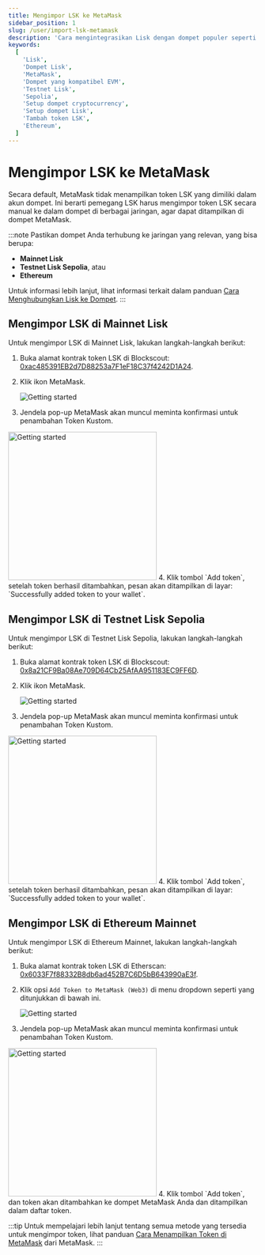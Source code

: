 ```yaml
---
title: Mengimpor LSK ke MetaMask
sidebar_position: 1
slug: /user/import-lsk-metamask
description: 'Cara mengintegrasikan Lisk dengan dompet populer seperti MetaMask.'
keywords:
  [
    'Lisk',
    'Dompet Lisk',
    'MetaMask',
    'Dompet yang kompatibel EVM',
    'Testnet Lisk',
    'Sepolia',
    'Setup dompet cryptocurrency',
    'Setup dompet Lisk',
    'Tambah token LSK',
    'Ethereum',
  ]
---
```


# Mengimpor LSK ke MetaMask
Secara default, MetaMask tidak menampilkan token LSK yang dimiliki dalam akun dompet. 
Ini berarti pemegang LSK harus mengimpor token LSK secara manual ke dalam dompet di berbagai jaringan, agar dapat ditampilkan di dompet MetaMask.

:::note
Pastikan dompet Anda terhubung ke jaringan yang relevan, yang bisa berupa:
- **Mainnet Lisk**
- **Testnet Lisk Sepolia**, atau
- **Ethereum**

Untuk informasi lebih lanjut, lihat informasi terkait dalam panduan [Cara Menghubungkan Lisk ke Dompet](connecting-to-a-wallet).
:::

## Mengimpor LSK di Mainnet Lisk

Untuk mengimpor LSK di Mainnet Lisk, lakukan langkah-langkah berikut:

1. Buka alamat kontrak token LSK di Blockscout: [0xac485391EB2d7D88253a7F1eF18C37f4242D1A24](https://blockscout.lisk.com/token/0xac485391EB2d7D88253a7F1eF18C37f4242D1A24).
2. Klik ikon MetaMask.

    <img src="/img/docs/import-lsk/clickMetaMask.png" alt="Getting started"  /> 
3. Jendela pop-up MetaMask akan muncul meminta konfirmasi untuk penambahan Token Kustom.
  <img src="/img/docs/import-lsk/confimAddition.png" alt="Getting started" width="300px" />
4. Klik tombol `Add token`, setelah token berhasil ditambahkan, pesan akan ditampilkan di layar: `Successfully added token to your wallet`.

## Mengimpor LSK di Testnet Lisk Sepolia

Untuk mengimpor LSK di Testnet Lisk Sepolia, lakukan langkah-langkah berikut:

1. Buka alamat kontrak token LSK di Blockscout: [0x8a21CF9Ba08Ae709D64Cb25AfAA951183EC9FF6D](https://sepolia-blockscout.lisk.com/token/0x8a21CF9Ba08Ae709D64Cb25AfAA951183EC9FF6D).
2. Klik ikon MetaMask.

    <img src="/img/docs/import-lsk/clickMetaMask2.png" alt="Getting started"  /> 
3. Jendela pop-up MetaMask akan muncul meminta konfirmasi untuk penambahan Token Kustom.
  <img src="/img/docs/import-lsk/confimAddition.png" alt="Getting started" width="300px" />
4. Klik tombol `Add token`, setelah token berhasil ditambahkan, pesan akan ditampilkan di layar: `Successfully added token to your wallet`.

## Mengimpor LSK di Ethereum Mainnet

Untuk mengimpor LSK di Ethereum Mainnet, lakukan langkah-langkah berikut:

1. Buka alamat kontrak token LSK di Etherscan: [0x6033F7f88332B8db6ad452B7C6D5bB643990aE3f](https://etherscan.io/token/0x6033f7f88332b8db6ad452b7c6d5bb643990ae3f).
2. Klik opsi `Add Token to MetaMask (Web3)` di menu dropdown seperti yang ditunjukkan di bawah ini.

    <img src="/img/docs/import-lsk/clickMetaMask3.png" alt="Getting started"  /> 
3. Jendela pop-up MetaMask akan muncul meminta konfirmasi untuk penambahan Token Kustom.
  <img src="/img/docs/import-lsk/confirmAddition2.png" alt="Getting started" width="300px" />
4. Klik tombol `Add token`, dan token akan ditambahkan ke dompet MetaMask Anda dan ditampilkan dalam daftar token.

:::tip
Untuk mempelajari lebih lanjut tentang semua metode yang tersedia untuk mengimpor token, lihat panduan [Cara Menampilkan Token di MetaMask](https://support.metamask.io/managing-my-tokens/custom-tokens/how-to-display-tokens-in-metamask/) dari MetaMask.
:::
